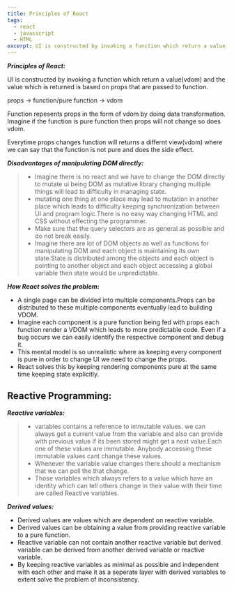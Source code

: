 ```yaml
---
title: Principles of React
tags:
  - react
  - javasscript
  - HTML
excerpt: UI is constructed by invoking a function which return a value(vdom) and the value which is returned is based on props that are passed to function.
---
```


**_Principles of React:_**

UI is constructed by invoking a function which return a value(vdom) and the value
which is returned is based on props that are passed to function.

props -> function/pure function -> vdom

Function repesents props in the form of vdom by doing data transformation. Imagine if the function is pure function then props will not change so does vdom.

Everytime props changes function will returns a differnt view(vdom) where we can say that the function is not pure and does the side effect.

**_Disadvantages of manipulating DOM directly:_**

> - Imagine there is no react and we have to change the DOM directly to mutate ui being DOM as mutative library changing multiple things will lead to difficulty in managing state.
> - mutating one thing at one place may lead to mutation in another place which leads to difficulty keeping synchronization between UI and program logic.There is no easy way changing HTML and CSS without effecting the programmer.
> - Make sure that the query selectors are as general as possible and do not break easily.
> - Imagine there are lot of DOM objects as well as functions for manipulating DOM and each object is maintaining its own state.State is distributed among the objects and each object is pointing to another object and each object accessing a global variable then state would be unpredictable.

**_How React solves the problem:_**

- A single page can be divided into multiple components.Props can be distributed to these multiple components eventually lead to building VDOM.
- Imagine each component is a pure function being fed with props each function render a VDOM which leads to more predictable code. Even if a bug occurs we can easily identify the respective component and debug it.
- This mental model is so unrealistic where as keeping every component is pure in order to change UI we need to change the props.
- React solves this by keeping rendering components pure at the same time keeping state explicitly.

<Youtube id="oWVW8IqpQ-A" />

## **Reactive Programming:**

**_Reactive variables:_**

> - variables contains a reference to immutable values. we can always get a current value from the variable and also can provide with previous value if its been stored might get a next value.Each one of these values are immutable. Anybody accessing these immutable values cant change these values.
> - Whenever the variable value changes there should a mechanism that we can poll the that change.
> - Those variables which always refers to a value which have an identity which can tell others change in their value with their time are called Reactive variables.

**_Derived values:_**

- Derived values are values which are dependent on reactive variable.
- Derived values can be obtaining a value from providing reactive variable to a pure function.
- Reactive variable can not contain another reactive variable but derived variable can be derived from another derived variable or reactive variable.
- By keeping reactive variables as minimal as possible and independent with each other and make it as a seperate layer with derived variables to extent solve the problem of inconsistency.
